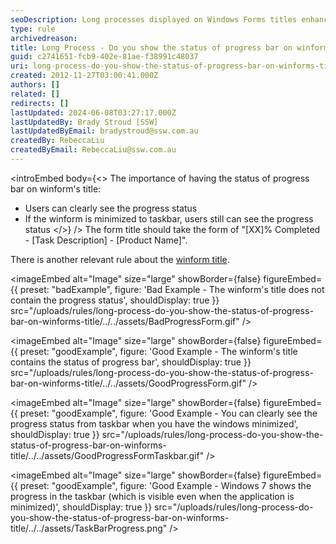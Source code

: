 ```yaml
---
seoDescription: Long processes displayed on Windows Forms titles enhance user experience by providing clear progress updates and taskbar visibility even when minimized.
type: rule
archivedreason:
title: Long Process - Do you show the status of progress bar on winform's title?
guid: c2741651-fcb9-402e-81ae-f38991c48037
uri: long-process-do-you-show-the-status-of-progress-bar-on-winforms-title
created: 2012-11-27T03:00:41.000Z
authors: []
related: []
redirects: []
lastUpdated: 2024-06-08T03:27:17.000Z
lastUpdatedBy: Brady Stroud [SSW]
lastUpdatedByEmail: bradystroud@ssw.com.au
createdBy: RebeccaLiu
createdByEmail: RebeccaLiu@ssw.com.au
---
```


<introEmbed
  body={<>
The importance of having the status of progress bar on winform's title:

- Users can clearly see the progress status
- If the winform is minimized to taskbar, users still can see the progress status
  </>}
/>
The form title should take the form of "[XX]% Completed - [Task Description] - [Product Name]".

There is another relevant rule about the [winform title](/title-bar-do-you-put-the-current-document-project-name-as-the-first-word-of-your-title-bar).

<imageEmbed
  alt="Image"
  size="large"
  showBorder={false}
  figureEmbed={{
    preset: "badExample",
    figure: 'Bad Example - The winform\'s title does not contain the progress status',
    shouldDisplay: true
  }}
  src="/uploads/rules/long-process-do-you-show-the-status-of-progress-bar-on-winforms-title/../../assets/BadProgressForm.gif"
/>

<imageEmbed
  alt="Image"
  size="large"
  showBorder={false}
  figureEmbed={{
    preset: "goodExample",
    figure: 'Good Example - The winform\'s title contains the status of progress bar',
    shouldDisplay: true
  }}
  src="/uploads/rules/long-process-do-you-show-the-status-of-progress-bar-on-winforms-title/../../assets/GoodProgressForm.gif"
/>

<imageEmbed
  alt="Image"
  size="large"
  showBorder={false}
  figureEmbed={{
    preset: "goodExample",
    figure: 'Good Example - You can clearly see the progress status from taskbar when you have the windows minimized',
    shouldDisplay: true
  }}
  src="/uploads/rules/long-process-do-you-show-the-status-of-progress-bar-on-winforms-title/../../assets/GoodProgressFormTaskbar.gif"
/>

<imageEmbed
  alt="Image"
  size="large"
  showBorder={false}
  figureEmbed={{
    preset: "goodExample",
    figure: 'Good Example - Windows 7 shows the progress in the taskbar (which is visible even when the application is minimized)',
    shouldDisplay: true
  }}
  src="/uploads/rules/long-process-do-you-show-the-status-of-progress-bar-on-winforms-title/../../assets/TaskBarProgress.png"
/>
